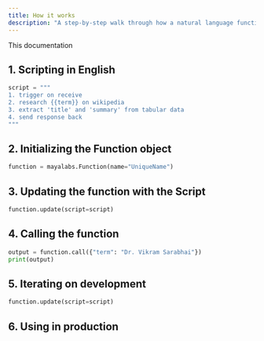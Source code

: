 ```yaml
---
title: How it works
description: "A step-by-step walk through how a natural language function is initiated, deployed and called."
---
```


This documentation

## 1. Scripting in English

```python
script = """
1. trigger on receive
2. research {{term}} on wikipedia
3. extract 'title' and 'summary' from tabular data
4. send response back
"""
```

## 2. Initializing the Function object

```python
function = mayalabs.Function(name="UniqueName")
```

## 3. Updating the function with the Script

```python
function.update(script=script)
```

## 4. Calling the function

```python
output = function.call({"term": "Dr. Vikram Sarabhai"})
print(output)
```

## 5. Iterating on development

```python
function.update(script=script)
```

## 6. Using in production
